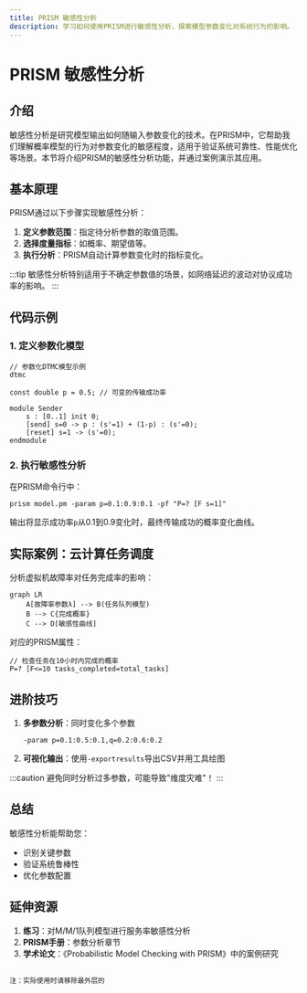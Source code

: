```yaml
---
title: PRISM 敏感性分析
description: 学习如何使用PRISM进行敏感性分析，探索模型参数变化对系统行为的影响。
---
```


# PRISM 敏感性分析

## 介绍

敏感性分析是研究模型输出如何随输入参数变化的技术。在PRISM中，它帮助我们理解概率模型的行为对参数变化的敏感程度，适用于验证系统可靠性、性能优化等场景。本节将介绍PRISM的敏感性分析功能，并通过案例演示其应用。

## 基本原理

PRISM通过以下步骤实现敏感性分析：
1. **定义参数范围**：指定待分析参数的取值范围。
2. **选择度量指标**：如概率、期望值等。
3. **执行分析**：PRISM自动计算参数变化时的指标变化。

:::tip
敏感性分析特别适用于不确定参数值的场景，如网络延迟的波动对协议成功率的影响。
:::

## 代码示例

### 1. 定义参数化模型
```prism
// 参数化DTMC模型示例
dtmc

const double p = 0.5; // 可变的传输成功率

module Sender
    s : [0..1] init 0;
    [send] s=0 -> p : (s'=1) + (1-p) : (s'=0);
    [reset] s=1 -> (s'=0);
endmodule
```

### 2. 执行敏感性分析
在PRISM命令行中：
```text
prism model.pm -param p=0.1:0.9:0.1 -pf "P=? [F s=1]"
```
输出将显示成功率`p`从0.1到0.9变化时，最终传输成功的概率变化曲线。

## 实际案例：云计算任务调度

分析虚拟机故障率对任务完成率的影响：

```mermaid
graph LR
    A[故障率参数λ] --> B(任务队列模型)
    B --> C{完成概率}
    C --> D[敏感性曲线]
```

对应的PRISM属性：
```prism
// 检查任务在10小时内完成的概率
P=? [F<=10 tasks_completed=total_tasks]
```

## 进阶技巧

1. **多参数分析**：同时变化多个参数
   ```text
   -param p=0.1:0.5:0.1,q=0.2:0.6:0.2
   ```
2. **可视化输出**：使用`-exportresults`导出CSV并用工具绘图

:::caution
避免同时分析过多参数，可能导致"维度灾难"！
:::

## 总结

敏感性分析能帮助您：
- 识别关键参数
- 验证系统鲁棒性
- 优化参数配置

## 延伸资源

1. **练习**：对M/M/1队列模型进行服务率敏感性分析
2. **PRISM手册**：参数分析章节
3. **学术论文**：《Probabilistic Model Checking with PRISM》中的案例研究
``` 

注：实际使用时请移除最外层的
